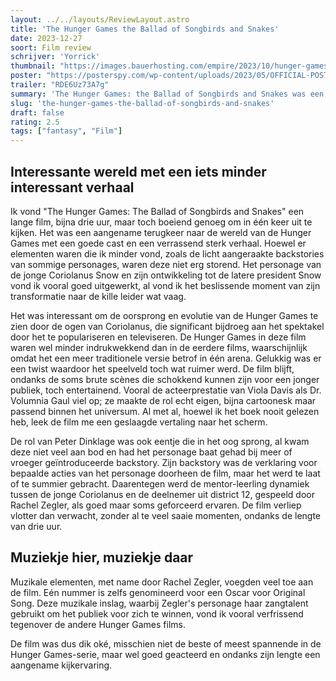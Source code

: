 ```yaml
---
layout: ../../layouts/ReviewLayout.astro
title: 'The Hunger Games the Ballad of Songbirds and Snakes'
date: 2023-12-27
soort: Film review
schrijver: 'Yorrick'
thumbnail: "https://images.bauerhosting.com/empire/2023/10/hunger-games.jpg?ar=16%3A9&fit=crop&crop=top&auto=format&w=undefined&q=80"
poster: "https://posterspy.com/wp-content/uploads/2023/05/OFFICIAL-POSTER-2.jpg"
trailer: "RDE6Uz73A7g"
summary: 'The Hunger Games: the Ballad of Songbirds and Snakes was een aangename watch. Hij was wel té lang voor het verhaal dat vertelt werd maar de acteerprestaties maakten dit over het algemeen wel goed en zorgde voor niet al te veel saaie momenten. Het was een goeie villian origin story vertelt vanuit het perspectief van de jongere jaren van een gekende villian.'
slug: 'the-hunger-games-the-ballad-of-songbirds-and-snakes'
draft: false
rating: 2.5
tags: ["fantasy", "Film"]
---
```


## Interessante wereld met een iets minder interessant verhaal

Ik vond "The Hunger Games: The Ballad of Songbirds and Snakes" een lange film, bijna drie uur, maar toch boeiend genoeg om in één keer uit te kijken. Het was een aangename terugkeer naar de wereld van de Hunger Games met een goede cast en een verrassend sterk verhaal. Hoewel er elementen waren die ik minder vond, zoals de licht aangeraakte backstories van sommige personages, waren deze niet erg storend. Het personage van de jonge Coriolanus Snow en zijn ontwikkeling tot de latere president Snow vond ik vooral goed uitgewerkt, al vond ik het beslissende moment van zijn transformatie naar de kille leider wat vaag.

Het was interessant om de oorsprong en evolutie van de Hunger Games te zien door de ogen van Coriolanus, die significant bijdroeg aan het spektakel door het te populariseren en televiseren. De Hunger Games in deze film waren wel minder indrukwekkend dan in de eerdere films, waarschijnlijk omdat het een meer traditionele versie betrof in één arena. Gelukkig was er een twist waardoor het speelveld toch wat ruimer werd. De film blijft, ondanks de soms brute scènes die schokkend kunnen zijn voor een jonger publiek, toch entertainend. Vooral de acteerprestatie van Viola Davis als Dr. Volumnia Gaul viel op; ze maakte de rol echt eigen, bijna cartoonesk maar passend binnen het universum. Al met al, hoewel ik het boek nooit gelezen heb, leek de film me een geslaagde vertaling naar het scherm.

De rol van Peter Dinklage was ook eentje die in het oog sprong, al kwam deze niet veel aan bod en had het personage baat gehad bij meer of vroeger geïntroduceerde backstory. Zijn backstory was de verklaring voor bepaalde acties van het personage doorheen de film, maar het werd te laat of te summier gebracht. Daarentegen werd de mentor-leerling dynamiek tussen de jonge Coriolanus en de deelnemer uit district 12, gespeeld door Rachel Zegler, als goed maar soms geforceerd ervaren. De film verliep vlotter dan verwacht, zonder al te veel saaie momenten, ondanks de lengte van drie uur.

## Muziekje hier, muziekje daar

Muzikale elementen, met name door Rachel Zegler, voegden veel toe aan de film. Eén nummer is zelfs genomineerd voor een Oscar voor Original Song. Deze muzikale inslag, waarbij Zegler's personage haar zangtalent gebruikt om het publiek voor zich te winnen, vond ik vooral verfrissend tegenover de andere Hunger Games films.

De film was dus dik oké, misschien niet de beste of meest spannende in de Hunger Games-serie, maar wel goed geacteerd en ondanks zijn lengte een aangename kijkervaring.
